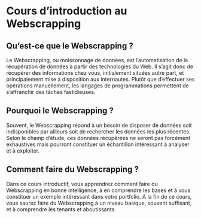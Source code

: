 # Cours d'introduction au Webscrapping

## Qu'est-ce que le Webscrapping ?

Le Webscrapping, ou moissonnage de données, est l'automatisation de la récupération de données à partir des technologies du Web.
Il s'agit donc de récupérer des informations chez vous, initialement situées autre part, et principalement mise à disposition aux internautes.
Plutôt que d'effectuer ses opérations manuellement, les langages de programmations permettent de s'affranchir des tâches fastidieuses.

## Pourquoi le Webscrapping ?

Souvent, le Webscrapping répond à un besoin de disposer de données soit indisponibles par ailleurs soit de rechercher les données les plus récentes.
Selon le champ d'étude, ces données récupérées ne seront pas forcément exhaustives mais pourront constituer un échantillon intéressant à analyser et à exploiter.


## Comment faire du Webscrapping ?

Dans ce cours introductif, vous apprendrez comment faire du Webscrapping en bonne intelligence, à en comprendre les bases et à vous constituer un exemple intéressant dans votre portfolio.
A la fin de ce cours, vous saurez faire du Webscrapping à un niveau basique, souvent suffisant, et à comprendre les tenants et aboutissants.